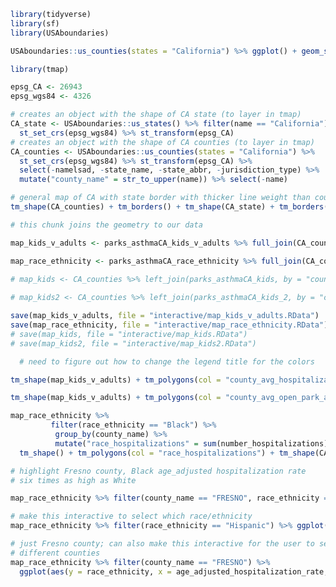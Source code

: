 ```r
library(tidyverse)
library(sf)
library(USAboundaries)

USAboundaries::us_counties(states = "California") %>% ggplot() + geom_sf()

```

```r
library(tmap)

epsg_CA <- 26943
epsg_wgs84 <- 4326

# creates an object with the shape of CA state (to layer in tmap)
CA_state <- USAboundaries::us_states() %>% filter(name == "California") %>%
  st_set_crs(epsg_wgs84) %>% st_transform(epsg_CA)
# creates an object with the shape of CA counties (to layer in tmap)
CA_counties <- USAboundaries::us_counties(states = "California") %>%
  st_set_crs(epsg_wgs84) %>% st_transform(epsg_CA) %>% 
  select(-namelsad, -state_name, -state_abbr, -jurisdiction_type) %>% 
  mutate("county_name" = str_to_upper(name)) %>% select(-name)

# general map of CA with state border with thicker line weight than county borders
tm_shape(CA_counties) + tm_borders() + tm_shape(CA_state) + tm_borders(lwd = 2)
```


```r
# this chunk joins the geometry to our data

map_kids_v_adults <- parks_asthmaCA_kids_v_adults %>% full_join(CA_counties, by = "county_name")

map_race_ethnicity <- parks_asthmaCA_race_ethnicity %>% full_join(CA_counties, by = "county_name")

# map_kids <- CA_counties %>% left_join(parks_asthmaCA_kids, by = "county_name")
  
# map_kids2 <- CA_counties %>% left_join(parks_asthmaCA_kids_2, by = "county_name")

save(map_kids_v_adults, file = "interactive/map_kids_v_adults.RData")
save(map_race_ethnicity, file = "interactive/map_race_ethnicity.RData")
# save(map_kids, file = "interactive/map_kids.RData")
# save(map_kids2, file = "interactive/map_kids2.RData")
```

```r
  # need to figure out how to change the legend title for the colors

tm_shape(map_kids_v_adults) + tm_polygons(col = "county_avg_hospitalizations") + tm_shape(CA_counties) + tm_borders() + tm_shape(CA_state) + tm_borders(lwd = 2)

tm_shape(map_kids_v_adults) + tm_polygons(col = "county_avg_open_park_area", n = 2, palette = "viridis") + tm_shape(CA_counties) + tm_borders() + tm_shape(CA_state) + tm_borders(lwd = 2)

map_race_ethnicity %>% 
         filter(race_ethnicity == "Black") %>% 
          group_by(county_name) %>% 
          mutate("race_hospitalizations" = sum(number_hospitalizations)) %>%
  tm_shape() + tm_polygons(col = "race_hospitalizations") + tm_shape(CA_counties) + tm_borders() + tm_shape(CA_state) + tm_borders(lwd = 2)

```

```r
# highlight Fresno county, Black age_adjusted hospitalization rate
# six times as high as White 

map_race_ethnicity %>% filter(county_name == "FRESNO", race_ethnicity == "Black") %>% tm_shape() + tm_polygons(col = "age_adjusted_hospitalization_rate", palette = "viridis")

# make this interactive to select which race/ethnicity
map_race_ethnicity %>% filter(race_ethnicity == "Hispanic") %>% ggplot(aes(y = county_name, x = age_adjusted_hospitalization_rate)) + geom_col(position = "dodge")

# just Fresno county; can also make this interactive for the user to select
# different counties
map_race_ethnicity %>% filter(county_name == "FRESNO") %>% 
  ggplot(aes(y = race_ethnicity, x = age_adjusted_hospitalization_rate, fill = race_ethnicity)) + geom_col(position = "dodge")


```


